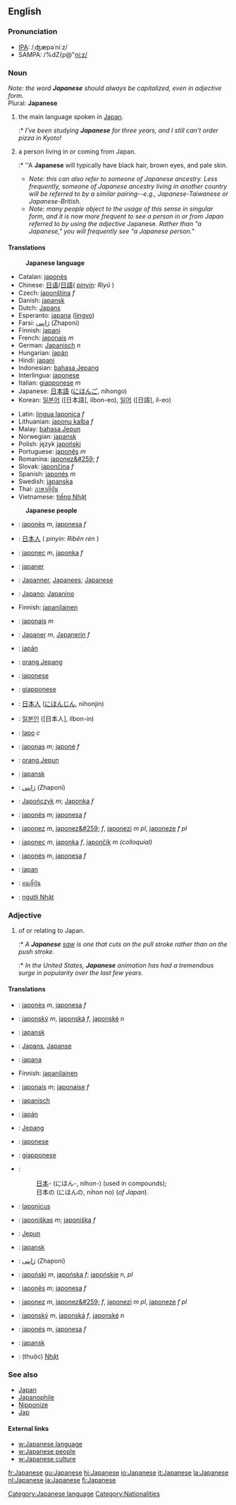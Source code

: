==English==
===Pronunciation===
*[[International Phonetic Alphabet|IPA]]: /ˌʤæpəˈniːz/
*SAMPA: /%dZ{p@"ni:z/

===Noun===
''Note: the word '''Japanese''' should always be capitalized, even in adjective form.'' <br>
Plural: '''Japanese'''

# the main language spoken in [[Japan]].
#:* ''I've been studying '''Japanese''' for three years, and I still can't order pizza in Kyoto!'' 
# a person living in or coming from Japan. 
#:* ''A '''Japanese''' will typically have black hair, brown eyes, and pale skin.
#* ''Note: this can also refer to someone of Japanese ancestry. Less frequently, someone of Japanese ancestry living in another country will be referred to by a similar pairing--e.g., Japanese-Taiwanese or Japanese-British.''
#* ''Note: many people object to the usage of this sense in singular form, and it is now more frequent to see a person in or from Japan referred to by using the adjective'' Japanese''.  Rather than "a Japanese," you will frequently see "a Japanese person."''

====Translations====
:'''Japanese language'''
{{top}}
*Catalan: [[japonès]]
*Chinese: [[日语]]/[[日語]]( ''[[pinyin]]: Rìyǔ'' )
*Czech: [[japonština]] ''f''
*Danish: [[japansk]]
*Dutch: [[Japans]]
*Esperanto: [[japana]] ([[lingvo]])
*Farsi: [[ژاپنی]] (Zhaponi)
*Finnish: [[japani]]
*French: [[japonais]] ''m''
*German: [[Japanisch]] ''n''
*Hungarian: [[japán]]
*Hindi: [[japani]]
*Indonesian: [[bahasa Jepang]]
*Interlingua: [[japonese]]
*Italian: [[giapponese]] ''m''
*Japanese: [[日本語]] ([[にほんご]], nihongo)
*Korean: [[일본어]] ([日本語], ilbon-eo), [[일어]] ([日語], il-eo)
{{middle}}
*Latin: [[lingua Iaponica]] ''f''
*Lithuanian: [[japonų kalba]] ''f''
*Malay: [[bahasa Jepun]]
*Norwegian: [[japansk]]
*Polish: język [[japoński]]
*Portuguese: [[japonês]] ''m''
*Romanina: [[japonez&#259;]] ''f''
*Slovak: [[japončina]] ''f''
*Spanish: [[japonés]] ''m''
*Swedish: [[japanska]]
*Thai: [[ภาษาญี่ปุ่น]]
*Vietnamese: [[tiếng Nhật]]
{{bottom}}

:'''Japanese people'''
*{{ca}}: [[japonès]] ''m'', [[japonesa]] ''f''
*{{zh}}: [[日本人]] ( ''pinyin: Rìběn rén'' )
*{{cs}}: [[japonec]] ''m'', [[japonka]] ''f''
*{{da}}: [[japaner]]
*{{nl}}: [[Japanner]], [[Japanees]]; [[Japanese]]
*{{eo}}: [[Japano]]; [[Japanino]]
*Finnish: [[japanilainen]]
*{{fr}}: [[japonais]] ''m''
*{{de}}: [[Japaner]] ''m'', [[Japanerin]] ''f''
*{{hu}}: [[japán]]
*{{id}}: [[orang Jepang]]
*{{ia}}: [[japonese]]
*{{it}}: [[giapponese]]
*{{ja}}: [[日本人]] ([[にほんじん]], nihonjin)
*{{ko}}: [[일본인]] ([日本人], ilbon-in)
*{{la}}: [[Iapo]] ''c''
*{{lt}}: [[japonas]] ''m''; [[japonė]] ''f''
*{{ms}}: [[orang Jepun]]
*{{no}}: [[japansk]]
*{{fa}}: [[ژاپنی]] (Zhaponi)
*{{pl}}: [[Japończyk]] ''m''; [[Japonka]] ''f''
*{{pt}}: [[japonês]] ''m''; [[japonesa]] ''f''
*{{ro}}: [[japonez]] ''m'', [[japonez&#259;]] ''f'', [[japonezi]] ''m pl'', [[japoneze]] ''f pl''
*{{sk}}: [[japonec]] ''m'', [[japonka]] ''f'', [[japončík]] ''m (colloquial)''
*{{es}}: [[japonés]] ''m'', [[japonesa]] ''f''
*{{sv}}: [[japan]]
*{{th}}: [[คนญี่ปุ่น]]
*{{vi}}: [[người Nhật]]

===Adjective===
# of or relating to Japan.
#:* ''A '''Japanese''' [[saw]] is one that cuts on the pull stroke rather than on the push stroke.''
#:* ''In the United States, '''Japanese''' animation has had a tremendous surge in popularity over the last few years.''

====Translations====
*{{ca}}: [[japonès]] ''m'', [[japonesa]] ''f''
*{{cs}}: [[japonský]] ''m'', [[japonská]] ''f'', [[japonské]] ''n''
*{{da}}: [[japansk]]
*{{nl}}: [[Japans]], [[Japanse]]
*{{eo}}: [[japana]]
*Finnish: [[japanilainen]]
*{{fr}}: [[japonais]] ''m''; [[japonaise]] ''f''
*{{de}}: [[japanisch]]
*{{hu}}: [[japán]]
*{{id}}: [[Jepang]]
*{{ia}}: [[japonese]]
*{{it}}: [[giapponese]]
*{{ja}}: 
*:[[日本]]- (にほん-, nihon-) (used in compounds); 
*:日本の (にほんの, nihon no) (''of Japan'').
*{{la}}: [[Iaponicus]]
*{{lt}}: [[japoniškas]] ''m''; [[japoniška]] ''f''
*{{ms}}: [[Jepun]]
*{{no}}: [[japansk]]
*{{fa}}: [[ژاپنی]] (Zhaponi)
*{{pl}}: [[japoński]] ''m'', [[japońska]] ''f''; [[japońskie]] ''n'', ''pl''
*{{pt}}: [[japonês]] ''m''; [[japonesa]] ''f''
*{{ro}}: [[japonez]] ''m'', [[japonez&#259;]] ''f'', [[japonezi]] ''m pl'', [[japoneze]] ''f pl''
*{{sk}}: [[japonský]] ''m'', [[japonská]] ''f'', [[japonské]] ''n''
*{{es}}: [[japonés]] ''m'', [[japonesa]] ''f''
*{{sv}}: [[japansk]]
*{{vi}}: (thuộc) [[Nhật]]

=== See also ===
* [[Japan]]
* [[Japanophile]]
* [[Nipponize]]
* [[Jap]]

==== External links====
{{interwiktionary|code=ja}}
* [[w:Japanese language]]
* [[w:Japanese people]]
* [[w:Japanese culture]]

[[Category:Japanese language]]
[[Category:Nationalities]]

[[fr:Japanese]]
[[gu:Japanese]]
[[hi:Japanese]]
[[io:Japanese]]
[[it:Japanese]]
[[la:Japanese]]
[[nl:Japanese]]
[[ja:Japanese]]
[[fi:Japanese]]